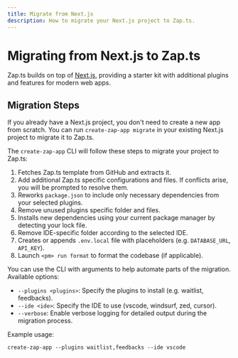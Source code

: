 ```yaml
---
title: Migrate from Next.js
description: How to migrate your Next.js project to Zap.ts.
---
```


# Migrating from Next.js to Zap.ts

Zap.ts builds on top of [Next.js](https://nextjs.org/), providing a starter kit with additional plugins and features for modern web apps.

## Migration Steps

If you already have a Next.js project, you don&apos;t need to create a new app from scratch. You can run `create-zap-app migrate` in your existing Next.js project to migrate it to Zap.ts.

The `create-zap-app` CLI will follow these steps to migrate your project to Zap.ts:

1. Fetches Zap.ts template from GitHub and extracts it.
2. Add additional Zap.ts specific configurations and files. If conflicts arise, you will be prompted to resolve them.
3. Reworks `package.json` to include only necessary dependencies from your selected plugins.
4. Remove unused plugins specific folder and files.
5. Installs new dependencies using your current package manager by detecting your lock file.
6. Remove IDE-specific folder according to the selected IDE.
7. Creates or appends `.env.local` file with placeholders (e.g. `DATABASE_URL`, `API_KEY`).
8. Launch `<pm> run format` to format the codebase (if applicable).

<Callout type="info" title="Usage with arguments">
You can use the CLI with arguments to help automate parts of the migration. Available options:

- `--plugins <plugins>`: Specify the plugins to install (e.g. waitlist, feedbacks).
- `--ide <ide>`: Specify the IDE to use (vscode, windsurf, zed, cursor).
- `--verbose`: Enable verbose logging for detailed output during the migration process.

Example usage:

```
create-zap-app --plugins waitlist,feedbacks --ide vscode
```
</Callout>
